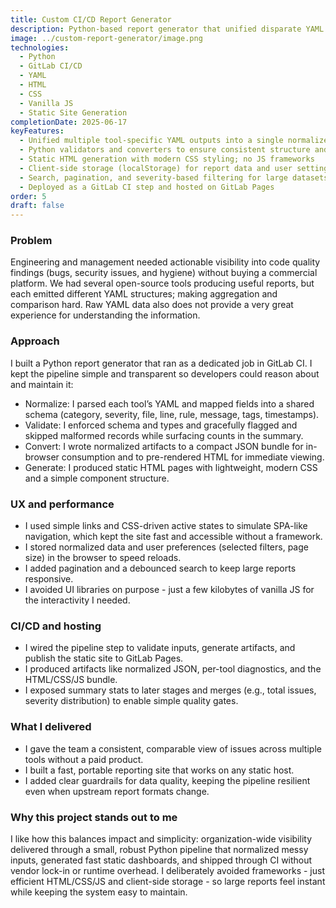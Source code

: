 ```yaml
---
title: Custom CI/CD Report Generator
description: Python-based report generator that unified disparate YAML outputs from open-source quality tools, validated and normalized the data, and produced fast, static HTML dashboards with pagination, search, and severity filtering-deployed via GitLab CI and served on GitLab Pages.
image: ../custom-report-generator/image.png
technologies:
  - Python
  - GitLab CI/CD
  - YAML
  - HTML
  - CSS
  - Vanilla JS
  - Static Site Generation
completionDate: 2025-06-17
keyFeatures:
  - Unified multiple tool-specific YAML outputs into a single normalized schema
  - Python validators and converters to ensure consistent structure and types
  - Static HTML generation with modern CSS styling; no JS frameworks
  - Client-side storage (localStorage) for report data and user settings
  - Search, pagination, and severity-based filtering for large datasets
  - Deployed as a GitLab CI step and hosted on GitLab Pages
order: 5
draft: false
---
```


### Problem

Engineering and management needed actionable visibility into code quality findings (bugs, security issues, and hygiene)
without buying a commercial platform. We had several open-source tools producing useful reports, but each emitted
different YAML structures; making aggregation and comparison hard. Raw YAML data also does not provide a very great
experience for understanding the information.

### Approach

I built a Python report generator that ran as a dedicated job in GitLab CI. I kept the pipeline simple and transparent so developers could reason about and maintain it:

- Normalize: I parsed each tool’s YAML and mapped fields into a shared schema (category, severity, file, line, rule, message, tags, timestamps).
- Validate: I enforced schema and types and gracefully flagged and skipped malformed records while surfacing counts in the summary.
- Convert: I wrote normalized artifacts to a compact JSON bundle for in-browser consumption and to pre-rendered HTML for immediate viewing.
- Generate: I produced static HTML pages with lightweight, modern CSS and a simple component structure.

### UX and performance

- I used simple links and CSS-driven active states to simulate SPA-like navigation, which kept the site fast and accessible without a framework.
- I stored normalized data and user preferences (selected filters, page size) in the browser to speed reloads.
- I added pagination and a debounced search to keep large reports responsive.
- I avoided UI libraries on purpose - just a few kilobytes of vanilla JS for the interactivity I needed.

### CI/CD and hosting

- I wired the pipeline step to validate inputs, generate artifacts, and publish the static site to GitLab Pages.
- I produced artifacts like normalized JSON, per-tool diagnostics, and the HTML/CSS/JS bundle.
- I exposed summary stats to later stages and merges (e.g., total issues, severity distribution) to enable simple quality gates.

### What I delivered

- I gave the team a consistent, comparable view of issues across multiple tools without a paid product.
- I built a fast, portable reporting site that works on any static host.
- I added clear guardrails for data quality, keeping the pipeline resilient even when upstream report formats change.

### Why this project stands out to me

I like how this balances impact and simplicity: organization-wide visibility delivered through a small, robust Python pipeline that normalized messy inputs, generated fast static dashboards, and shipped through CI without vendor lock-in or runtime overhead. I deliberately avoided frameworks - just efficient HTML/CSS/JS and client-side storage - so large reports feel instant while keeping the system easy to maintain.
